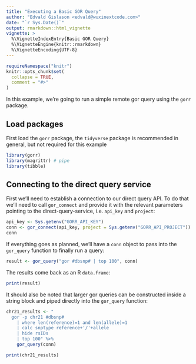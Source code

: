 ```yaml
---
title: "Executing a Basic GOR Query"
author: "Edvald Gislason <edvald@wuxinextcode.com>"
date: "`r Sys.Date()`"
output: rmarkdown::html_vignette
vignette: >
  %\VignetteIndexEntry{Basic GOR Query}
  %\VignetteEngine{knitr::rmarkdown}
  %\VignetteEncoding{UTF-8}
---
```


```r
requireNamespace("knitr")
knitr::opts_chunk$set(
  collapse = TRUE,
  comment = "#>"
)
```

In this example, we're going to run a simple remote gor query using the `gorr` package. 

## Load packages

First load the `gorr` package, the `tidyverse` package is recommended in general, but not required for this example

```r
library(gorr)
library(magrittr) # pipe
library(tibble) 
```

## Connecting to the direct query service

First we'll need to establish a connection to our direct query API. To do that we'll need to call `gor_connect` and provide it with the relevant parameters pointing to the direct-query-service, i.e. `api_key` and `project`:

```r
api_key <- Sys.getenv("GORR_API_KEY")
conn <- gor_connect(api_key, project = Sys.getenv("GORR_API_PROJECT"))
conn
```

If everything goes as planned, we'll have a `conn` object to 
pass into the `gor_query` function to finally run a query:

```r
result <- gor_query("gor #dbsnp# | top 100", conn)
```

The results come back as an R `data.frame`:


```r
print(result)
```

It should also be noted that larger gor queries can be constructed inside a string block and piped directly into the 
`gor_query` function:

```r
chr21_results <- "
  gor -p chr21 #dbsnp# 
    | where len(reference)=1 and len(allele)=1
    | calc snptype reference+'/'+allele 
    | hide rsIDs
    | top 100" %>%
    gor_query(conn)
```

```r
print(chr21_results)
```
